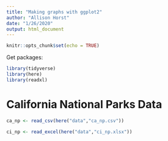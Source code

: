 ```yaml
---
title: "Making graphs with ggplot2"
author: "Allison Horst"
date: "1/26/2020"
output: html_document
---
```


```r
knitr::opts_chunk$set(echo = TRUE)
```

Get packages:
```r
library(tidyverse)
library(here)
library(readxl)
```

# California National Parks Data

```r
ca_np <- read_csv(here("data","ca_np.csv"))

ci_np <- read_excel(here("data","ci_np.xlsx"))
```

